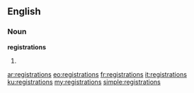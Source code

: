 ==English==

===Noun===
'''registrations'''

# {{plural of|registration}}

[[ar:registrations]]
[[eo:registrations]]
[[fr:registrations]]
[[it:registrations]]
[[ku:registrations]]
[[my:registrations]]
[[simple:registrations]]